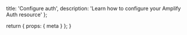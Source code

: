   title: 'Configure auth',
  description:
    'Learn how to configure your Amplify Auth resource'
};

  return {
    props: {
      meta
    }
  };
}
